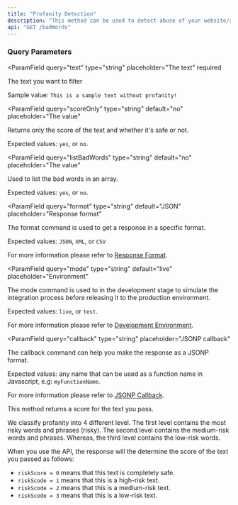 ```yaml
---
title: "Profanity Detection"
description: "This method can be used to detect abuse of your website/app. It's a great way to know more about your user inputs and whether they contain profanity (bad words) or not before releasing them to the public."
api: "GET /badWords"
---
```


### Query Parameters

<ParamField
  query="text"
  type="string"
  placeholder="The text"
  required
>
  The text you want to filter

Sample value: `This is a sample text without profanity!`

</ParamField>

<ParamField
  query="scoreOnly"
  type="string"
  default="no"
  placeholder="The value"
>
  Returns only the score of the text and whether it's safe or not.

Expected values: `yes`, or `no`.

</ParamField>

<ParamField
  query="listBadWords"
  type="string"
  default="no"
  placeholder="The value"
>
  Used to list the bad words in an array.

Expected values: `yes`, or `no`.

</ParamField>

<ParamField
  query="format"
  type="string"
  default="JSON"
  placeholder="Response format"
>
  The format command is used to get a response in a specific format.

Expected values: `JSON`, `XML`, or `CSV`

For more information please refer to [Response Format](/options/response-format).

</ParamField>

<ParamField
  query="mode"
  type="string"
  default="live"
  placeholder="Environment"
>
  The mode command is used to in the development stage to simulate the integration process before releasing it to the production environment.

Expected values: `live`, or `test`.

For more information please refer to [Development Environment](/options/development-environment).

</ParamField>

<ParamField
  query="callback"
  type="string"
  placeholder="JSONP callback"
>
  The callback command can help you make the response as a JSONP format.

Expected values: any name that can be used as a function name in Javascript, e.g: `myFunctionName`.

For more information please refer to [JSONP Callback](/options/jsonp-callback).

</ParamField>

<Note>
This method returns a score for the text you pass.

We classify profanity into 4 different level. The first level contains the most risky words and phrases (risky). The second level contains the medium-risk words and phrases. Whereas, the third level contains the low-risk words.

When you use the API, the response will the determine the score of the text you passed as follows:

- `riskScore = 0` means that this text is completely safe.
- `riskScode = 1` means that this is a high-risk text.
- `riskScode = 2` means that this is a medium-risk text.
- `riskScode = 3` means that this is a low-risk text.

</Note>
